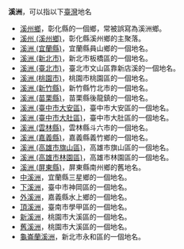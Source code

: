 '''溪洲'''，可以指以下[[臺灣|臺灣]]地名
* [[溪州鄉|溪州鄉]]，彰化縣的一個鄉，常被誤寫為溪洲鄉。
* [[溪州_(溪州鄉)|溪州 (溪州鄉)]]，彰化縣溪州鄉的主聚落。
* [[溪洲_(宜蘭縣)|溪洲 (宜蘭縣)]]，宜蘭縣員山鄉的一個地名。
* [[溪洲_(新北市)|溪洲 (新北市)]]，新北市板橋區的一個地名。
* [[溪洲_(臺北市)|溪洲 (臺北市)]]，臺北市文山區靠新店溪的一個地名。
* [[溪洲_(桃園市)|溪洲 (桃園市)]]，桃園市桃園區的一個地名。
* [[溪洲_(新竹縣)|溪洲 (新竹縣)]]，新竹縣竹北市的一個地名。
* [[溪洲_(苗栗縣)|溪洲 (苗栗縣)]]，苗栗縣後龍鎮的一個地名。
* [[溪洲_(臺中市大安區)|溪洲 (臺中市大安區)]]，臺中市大安區的一個地名。
* [[溪洲_(臺中市大肚區)|溪洲 (臺中市大肚區)]]，臺中市大肚區的一個地名。
* [[溪洲_(雲林縣)|溪洲 (雲林縣)]]，雲林縣斗六市的一個地名。
* [[溪洲_(嘉義縣)|溪洲 (嘉義縣)]]，嘉義縣義竹鄉的一個地名。
* [[溪洲_(高雄市旗山區)|溪洲 (高雄市旗山區)]]，高雄市旗山區的一個地名。
* [[溪洲_(高雄市林園區)|溪洲 (高雄市林園區)]]，高雄市林園區的一個地名。
* [[溪洲_(屏東縣)|溪洲 (屏東縣)]]，屏東縣南州鄉的舊地名。
* [[中溪洲|中溪洲]]，宜蘭縣三星鄉的一個地名。
* [[下溪洲|下溪洲]]，臺中市神岡區的一個地名。
* [[外溪洲|外溪洲]]，嘉義縣水上鄉的一個地名。
* [[頂溪洲|頂溪洲]]，臺南市學甲區的一個地名。
* [[新溪洲|新溪洲]]，桃園市大溪區的一個地名。
* [[舊溪洲|舊溪洲]]，桃園市大溪區的一個地名。
* [[龜崙蘭溪洲|龜崙蘭溪洲]]，新北市永和區的一個地名。
{{消歧义|Cat=二字地名消歧义}}